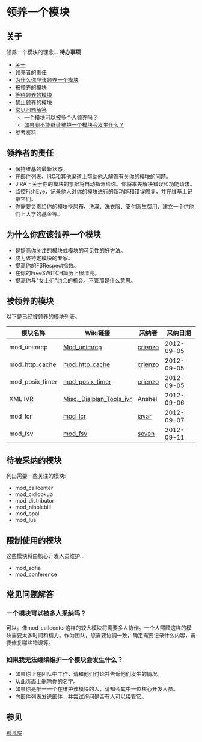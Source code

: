 # 领养一个模块

## 关于

领养一个模块的理念... **待办事项**

* [关于](#被领养的模块)
* [领养者的责任](#领养者的责任)
* [为什么你应该领养一个模块](#为什么你应该领养一个模块)
* [被领养的模块](#被领养的模块)
* [等待领养的模块](#等待领养的模块)
* [禁止领养的模块](#禁止领养的模块)
* [常见问题解答](#被领养的模块)  
   * [一个模块可以被多个人领养吗？](#一个模块可以被多个人领养吗)  
   * [如果我不能继续维护一个模块会发生什么？](#如果我不能继续维护一个模块会发生什么)
* [参考资料](#被领养的模块)

## 领养者的责任

* 保持维基的最新状态。
* 在邮件列表、IRC和其他渠道上帮助他人解答有关你的模块的问题。
* JIRA上关于你的模块的票据将自动指派给你。你将率先解决错误和功能请求。
* 监控FishEye，记录他人对你的模块进行的新功能和错误修复，并在维基上记录它们。
* 你需要负责给你的模块换尿布、洗澡、洗衣服、支付医生费用、建立一个供他们上大学的基金等。

## 为什么你应该领养一个模块

* 是提高你关注的模块或模块的可见性的好方法。
* 成为该特定模块的专家。
* 提高你的FSRespect指数。
* 在你的FreeSWITCH简历上很漂亮。
* 提高你与"女士们"约会的机会。不管那是什么意思。

## 被领养的模块

以下是已经被领养的模块列表。

| 模块名称           | Wiki链接                                                                                                                           | 采纳者                                                                                                                  | 采纳日期     |
| ----------------- | ---------------------------------------------------------------------------------------------------------------------------------- | ----------------------------------------------------------------------------------------------------------------------- | ------------ |
| mod\_unimrcp      | [Mod\_unimrcp](https://wiki.freeswitch.org/wiki/Mod%5Funimrcp "Mod unimrcp")                                                    | [crienzo](https://wiki.freeswitch.org/wiki/User:Crienzo "User:Crienzo")                                                | 2012-09-05   |
| mod\_http\_cache  | [mod\_http\_cache](https://wiki.freeswitch.org/wiki/Mod%5Fhttp%5Fcache "Mod http cache")                                        | [crienzo](https://wiki.freeswitch.org/wiki/User:Crienzo "User:Crienzo")                                                | 2012-09-05   |
| mod\_posix\_timer | [mod\_posix\_timer](https://wiki.freeswitch.org/wiki/Mod%5Fposix%5Ftimer "Mod posix timer")                                     | [crienzo](https://wiki.freeswitch.org/wiki/User:Crienzo "User:Crienzo")                                                | 2012-09-05   |
| XML IVR           | [Misc.\_Dialplan\_Tools\_ivr](https://wiki.freeswitch.org/wiki/Misc.%5FDialplan%5FTools%5Fivr "Misc. Dialplan Tools ivr")       | Anshel                                                                                                                | 2012-09-06   |
| mod\_lcr          | [mod\_lcr](https://wiki.freeswitch.org/wiki/Mod%5Flcr "Mod lcr")                                                                | [javar](https://wiki.freeswitch.org/wiki/User:Javar "User:Javar")                                                    | 2012-09-07   |
| mod\_fsv          | [mod\_fsv](https://wiki.freeswitch.org/wiki/Mod%5Ffsv "Mod fsv")                                                                | [seven](https://wiki.freeswitch.org/wiki/User:Seven "User:Seven")                                                    | 2012-09-11   |

## 待被采纳的模块

列出需要一些关注的模块:

- mod_callcenter
- mod_cidlookup
- mod_distributor
- mod_nibblebill
- mod_opal
- mod_lua

## 限制使用的模块

这些模块将由核心开发人员维护…

- mod_sofia
- mod_conference

## 常见问题解答

### 一个模块可以被多人采纳吗？

可以。像mod_callcenter这样的较大模块将需要多人协作。一个人照顾这样的模块需要太多时间和精力。作为团队，您需要协调一致，确定需要记录什么内容，需要修复哪些错误等。

### 如果我无法继续维护一个模块会发生什么？

- 如果你正在团队中工作，请和他们讨论并告诉他们发生的情况。
- 从此页面上删除你的名字。
- 如果你是唯一一个在维护该模块的人，请知会其中一位核心开发人员。
- 向邮件列表发送邮件，并尝试询问是否有人可以接管它。

## 参见

[孤儿院](http://en.wikipedia.org/wiki/Orphanage)